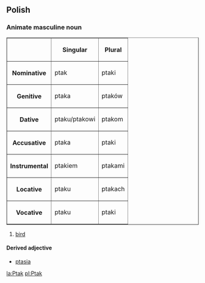==Polish==
===Animate masculine noun===
<table border=1>
<tr><th><th>Singular<th>Plural</tr>
<tr><th>Nominative<td>ptak<td>ptaki</tr>
<tr><th>Genitive<td>ptaka<td>ptaków</tr>
<tr><th>Dative<td>ptaku/ptakowi<td>ptakom</tr>
<tr><th>Accusative<td>ptaka<td>ptaki</tr>
<tr><th>Instrumental<td>ptakiem<td>ptakami</tr>
<tr><th>Locative<td>ptaku<td>ptakach</tr>
<tr><th>Vocative<td>ptaku<td>ptaki</tr>
</table>

#[[bird]]

====Derived adjective====
*[[ptasia]]

[[la:Ptak]]
[[pl:Ptak]]